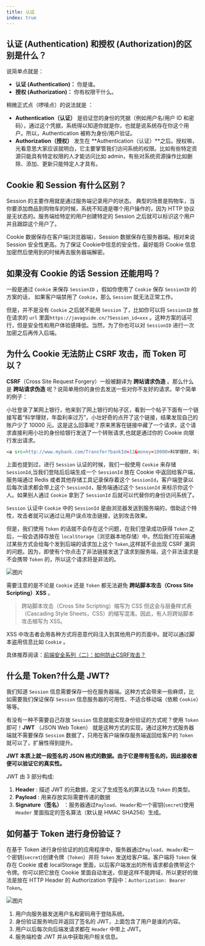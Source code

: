 ```yaml
---
title: 认证
index: true
---
```


## 认证 (Authentication) 和授权 (Authorization)的区别是什么？

说简单点就是：

- **认证 (Authentication)：** 你是谁。
- **授权 (Authorization)：** 你有权限干什么。

稍微正式点（啰嗦点）的说法就是 ：

- **Authentication（认证）** 是验证您的身份的凭据（例如用户名/用户 ID 和密码），通过这个凭据，系统得以知道你就是你，也就是说系统存在你这个用户。所以，Authentication 被称为身份/用户验证。
- **Authorization（授权）** 发生在 **Authentication（认证）**之后。授权嘛，光看意思大家应该就明白，它主要掌管我们访问系统的权限。比如有些特定资源只能具有特定权限的人才能访问比如 admin，有些对系统资源操作比如删除、添加、更新只能特定人才具有。

## Cookie 和 Session 有什么区别？

Session 的主要作用就是通过服务端记录用户的状态。 典型的场景是购物车，当你要添加商品到购物车的时候，系统不知道是哪个用户操作的，因为 HTTP 协议是无状态的。服务端给特定的用户创建特定的 Session 之后就可以标识这个用户并且跟踪这个用户了。

Cookie 数据保存在客户端(浏览器端)，Session 数据保存在服务器端。相对来说 Session 安全性更高。为了保证 Cookie中信息的安全性，最好能将 Cookie 信息加密然后使用到的时候再去服务器端解密。

## 如果没有 Cookie 的话 Session 还能用吗？

一般是通过 `Cookie` 来保存 `SessionID` ，假如你使用了 `Cookie` 保存 `SessionID` 的方案的话， 如果客户端禁用了 `Cookie`，那么 `Session` 就无法正常工作。

但是，并不是没有 `Cookie` 之后就不能用 `Session` 了，比如你可以将 `SessionID` 放在请求的 `url` 里面`https://javaguide.cn/?Session_id=xxx` 。这种方案的话可行，但是安全性和用户体验感降低。当然，为了你也可以对 `SessionID` 进行一次加密之后再传入后端。

## 为什么 Cookie 无法防止 CSRF 攻击，而 Token 可以？

**CSRF**（Cross Site Request Forgery）一般被翻译为 **跨站请求伪造** 。那么什么是 **跨站请求伪造** 呢？说简单用你的身份去发送一些对你不友好的请求。举个简单的例子：

小壮登录了某网上银行，他来到了网上银行的帖子区，看到一个帖子下面有一个链接写着“科学理财，年盈利率过万”，小壮好奇的点开了这个链接，结果发现自己的账户少了 10000 元。这是这么回事呢？原来黑客在链接中藏了一个请求，这个请求直接利用小壮的身份给银行发送了一个转账请求,也就是通过你的 Cookie 向银行发出请求。

```html
<a src=http://www.mybank.com/Transfer?bankId=11&money=10000>科学理财，年盈利率过万</>
```

上面也提到过，进行 `Session` 认证的时候，我们一般使用 `Cookie` 来存储 `SessionId`,当我们登陆后后端生成一个 `SessionId` 放在 Cookie 中返回给客户端，服务端通过 Redis 或者其他存储工具记录保存着这个 `SessionId`，客户端登录以后每次请求都会带上这个 `SessionId`，服务端通过这个 `SessionId` 来标示你这个人。如果别人通过 `Cookie` 拿到了 `SessionId` 后就可以代替你的身份访问系统了。

`Session` 认证中 `Cookie` 中的 `SessionId` 是由浏览器发送到服务端的，借助这个特性，攻击者就可以通过让用户误点攻击链接，达到攻击效果。

但是，我们使用 `Token` 的话就不会存在这个问题，在我们登录成功获得 `Token` 之后，一般会选择存放在 `localStorage`（浏览器本地存储）中。然后我们在前端通过某些方式会给每个发到后端的请求加上这个 `Token`,这样就不会出现 CSRF 漏洞的问题。因为，即使有个你点击了非法链接发送了请求到服务端，这个非法请求是不会携带 `Token` 的，所以这个请求将是非法的。

![图片](./images/a0ecd14fc19495ce23659004fd784505.png)

需要注意的是不论是 `Cookie` 还是 `Token` 都无法避免 **跨站脚本攻击（Cross Site Scripting）XSS** 。

> 跨站脚本攻击（Cross Site Scripting）缩写为 CSS 但这会与层叠样式表（Cascading Style Sheets，CSS）的缩写混淆。因此，有人将跨站脚本攻击缩写为 XSS。

XSS 中攻击者会用各种方式将恶意代码注入到其他用户的页面中。就可以通过脚本盗用信息比如 `Cookie` 。

具体推荐阅读：[前端安全系列（二）：如何防止CSRF攻击？](https://tech.meituan.com/2018/10/11/fe-security-csrf.html)

## 什么是 Token?什么是 JWT?

我们知道 `Session` 信息需要保存一份在服务器端。这种方式会带来一些麻烦，比如需要我们保证保存 `Session` 信息服务器的可用性、不适合移动端（依赖 `Cookie`）等等。

有没有一种不需要自己存放 `Session` 信息就能实现身份验证的方式呢？使用 `Token` 即可！**JWT** （JSON Web Token） 就是这种方式的实现，通过这种方式服务器端就不需要保存 `Session` 数据了，只用在客户端保存服务端返回给客户的 `Token` 就可以了，扩展性得到提升。

**JWT 本质上就一段签名的 JSON 格式的数据。由于它是带有签名的，因此接收者便可以验证它的真实性。**

JWT 由 3 部分构成:

1. **Header** : 描述 JWT 的元数据，定义了生成签名的算法以及 `Token` 的类型。
2. **Payload** : 用来存放实际需要传递的数据
3. **Signature（签名）** ：服务器通过`Payload`、`Header`和一个密钥(`secret`)使用 `Header` 里面指定的签名算法（默认是 HMAC SHA256）生成。

## 如何基于 Token 进行身份验证？

在基于 Token 进行身份验证的的应用程序中，服务器通过`Payload`、`Header`和一个密钥(`secret`)创建令牌（`Token`）并将 `Token` 发送给客户端，客户端将 `Token` 保存在 Cookie 或者 localStorage 里面，以后客户端发出的所有请求都会携带这个令牌。你可以把它放在 Cookie 里面自动发送，但是这样不能跨域，所以更好的做法是放在 HTTP Header 的 Authorization 字段中：`Authorization: Bearer Token`。

![图片](./images/3c22ac0e7ef111b729b0f0ba3790231e.png)

1. 用户向服务器发送用户名和密码用于登陆系统。
2. 身份验证服务响应并返回了签名的 JWT，上面包含了用户是谁的内容。
3. 用户以后每次向后端发请求都在 `Header` 中带上 JWT。
4. 服务端检查 JWT 并从中获取用户相关信息。